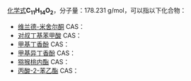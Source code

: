 {{DISPLAYTITLE:C<sub>11</sub>H<sub>14</sub>O<sub>2</sub>}}{{MolFormDisambigNav|C=11|H=14|O=2}}
[[化学式|化学式]]'''C<sub>11</sub>H<sub>14</sub>O<sub>2</sub>'''，分子量：178.231 g/mol，可以指以下化合物：
* [[维兰德-米舍尔酮|维兰德-米舍尔酮]] CAS：{{CAS|20007-72-1}}
* [[对叔丁基苯甲酸|对叔丁基苯甲酸]] CAS：{{CAS|98-73-7}}
* [[甲基丁香酚|甲基丁香酚]] CAS：{{CAS|93-15-2}}
* [[甲基异丁香酚|甲基异丁香酚]] CAS：{{CAS|6379-72-2}}
* [[猕猴桃内酯|猕猴桃内酯]] CAS：{{CAS|17063-17-1}}
* [[丙酸-2-苯乙酯|丙酸-2-苯乙酯]] CAS：{{CAS|122-70-3}}

{{Isomerdab}}